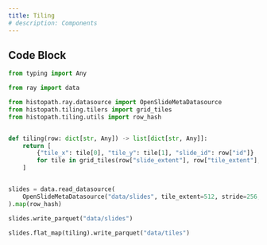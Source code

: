 ```yaml
---
title: Tiling
# description: Components
---
```


## Code Block

```python
from typing import Any

from ray import data

from histopath.ray.datasource import OpenSlideMetaDatasource
from histopath.tiling.tilers import grid_tiles
from histopath.tiling.utils import row_hash


def tiling(row: dict[str, Any]) -> list[dict[str, Any]]:
    return [
        {"tile_x": tile[0], "tile_y": tile[1], "slide_id": row["id"]}
        for tile in grid_tiles(row["slide_extent"], row["tile_extent"], row["stride"])
    ]


slides = data.read_datasource(
    OpenSlideMetaDatasource("data/slides", tile_extent=512, stride=256, mpp=0.48)
).map(row_hash)

slides.write_parquet("data/slides")

slides.flat_map(tiling).write_parquet("data/tiles")
```